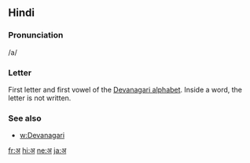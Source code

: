 == Hindi ==

=== Pronunciation ===
/a/

=== Letter ===

First letter and first vowel of the [[Devanagari alphabet]].
Inside a word, the letter is not written.

=== See also ===

* [[w:Devanagari]]

[[fr:अ]]
[[hi:अ]]
[[ne:अ]]
[[ja:अ]]